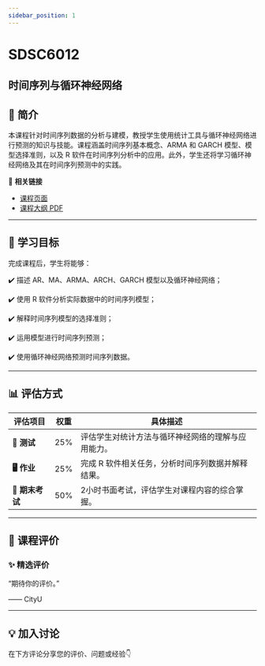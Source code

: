```yaml
---
sidebar_position: 1
---
```


# SDSC6012
## 时间序列与循环神经网络

## **📘 简介**
本课程针对时间序列数据的分析与建模，教授学生使用统计工具与循环神经网络进行预测的知识与技能。课程涵盖时间序列基本概念、ARMA 和 GARCH 模型、模型选择准则，以及 R 软件在时间序列分析中的应用。此外，学生还将学习循环神经网络及其在时间序列预测中的实践。

🔗 **相关链接**
- [课程页面](https://www.cityu.edu.hk/catalogue/pg/202526/course/SDSC6012.htm)
- [课程大纲 PDF](https://www.cityu.edu.hk/catalogue/pg/202526/course/SDSC6012.pdf)

---

## **🎯 学习目标**

完成课程后，学生将能够：

✔️ 描述 AR、MA、ARMA、ARCH、GARCH 模型以及循环神经网络；

✔️ 使用 R 软件分析实际数据中的时间序列模型；

✔️ 解释时间序列模型的选择准则；

✔️ 运用模型进行时间序列预测；

✔️ 使用循环神经网络预测时间序列数据。

---

## **📊 评估方式**

| **评估项目**          | **权重** | **具体描述**                                                                                       |
|----------------------|---------|---------------------------------------------------------------------------------------------------|
| **📄 测试**            | 25%     | 评估学生对统计方法与循环神经网络的理解与应用能力。                                                  |
| **🖥️ 作业**           | 25%     | 完成 R 软件相关任务，分析时间序列数据并解释结果。                                                   |
| **📄 期末考试**        | 50%     | 2小时书面考试，评估学生对课程内容的综合掌握。                                                       |

---

## **💬 课程评价**

### ✨ **精选评价**
<div className={commentStyles.commentBox}>
    <p className={commentStyles.commentText}>
        “期待你的评价。”
    </p>
    <p className={commentStyles.commentAuthor}>—— CityU</p>
</div>

---


## **💡 加入讨论**

在下方评论分享您的评价、问题或经验👇
<Utterances />